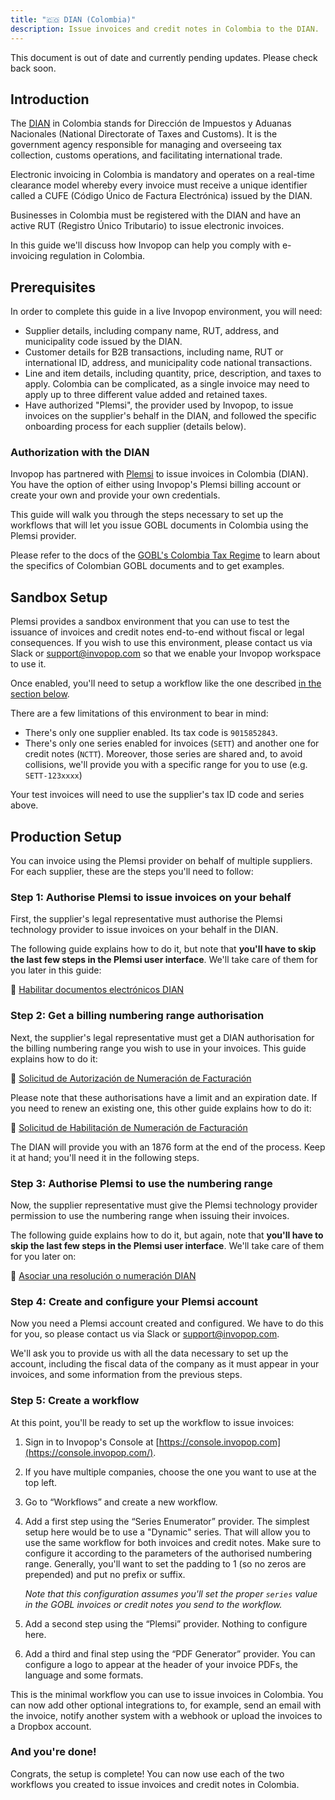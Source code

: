 ```yaml
---
title: "🇨🇴 DIAN (Colombia)"
description: Issue invoices and credit notes in Colombia to the DIAN.
---
```


<Warning>
  This document is out of date and currently pending updates. Please check back
  soon.
</Warning>

## Introduction

The [DIAN](https://www.dian.gov.co/) in Colombia stands for Dirección de Impuestos y Aduanas Nacionales (National Directorate of Taxes and Customs). It is the government agency responsible for managing and overseeing tax collection, customs operations, and facilitating international trade.

Electronic invoicing in Colombia is mandatory and operates on a real-time clearance model whereby every invoice must receive a unique identifier called a CUFE (Código Único de Factura Electrónica) issued by the DIAN.

Businesses in Colombia must be registered with the DIAN and have an active RUT (Registro Único Tributario) to issue electronic invoices.

In this guide we'll discuss how Invopop can help you comply with e-invoicing regulation in Colombia.

## Prerequisites

In order to complete this guide in a live Invopop environment, you will need:

- Supplier details, including company name, RUT, address, and municipality code issued by the DIAN.
- Customer details for B2B transactions, including name, RUT or international ID, address, and municipality code national transactions.
- Line and item details, including quantity, price, description, and taxes to apply. Colombia can be complicated, as a single invoice may need to apply up to three different value added and retained taxes.
- Have authorized "Plemsi", the provider used by Invopop, to issue invoices on the supplier's behalf in the DIAN, and followed the specific onboarding process for each supplier (details below).

### Authorization with the DIAN

Invopop has partnered with [Plemsi](https://plemsi.com) to issue invoices in Colombia (DIAN). You have the option of either using Invopop's Plemsi billing account or create your own and provide your own credentials.

This guide will walk you through the steps necessary to set up the workflows that will let you issue GOBL documents in Colombia using the Plemsi provider.

Please refer to the docs of the [GOBL's Colombia Tax Regime](https://github.com/invopop/gobl/blob/main/regimes/co/README.md) to learn about the specifics of Colombian GOBL documents and to get examples.

## Sandbox Setup

Plemsi provides a sandbox environment that you can use to test the issuance of invoices and credit notes end-to-end without fiscal or legal consequences. If you wish to use this environment, please contact us via Slack or [support@invopop.com](mailto:support@invopop.com) so that we enable your Invopop workspace to use it.

Once enabled, you'll need to setup a workflow like the one described [in the section below](#step-5-create-a-workflow).

There are a few limitations of this environment to bear in mind:

- There's only one supplier enabled. Its tax code is `9015852843`.
- There's only one series enabled for invoices (`SETT`) and another one for credit notes (`NCTT`). Moreover, those series are shared and, to avoid collisions, we'll provide you with a specific range for you to use (e.g. `SETT-123xxxx`)

Your test invoices will need to use the supplier's tax ID code and series above.

## Production Setup

You can invoice using the Plemsi provider on behalf of multiple suppliers. For each supplier, these are the steps you'll need to follow:

### Step 1: Authorise Plemsi to issue invoices on your behalf

First, the supplier's legal representative must authorise the Plemsi technology provider to issue invoices on your behalf in the DIAN.

The following guide explains how to do it, but note that **you'll have to skip the last few steps in the Plemsi user interface**. We'll take care of them for you later in this guide:

📘 [Habilitar documentos electrónicos DIAN](https://ayuda.plemsi.com/docs/tutoriales/configuracion/habilitar-documentos-electronicos-dian/)

### Step 2: Get a billing numbering range authorisation

Next, the supplier's legal representative must get a DIAN authorisation for the billing numbering range you wish to use in your invoices. This guide explains how to do it:

📘 [Solicitud de Autorización de Numeración de Facturación](https://www.dian.gov.co/impuestos/factura-electronica/Documents/Numeracion2022-AutorizacionF.pdf)

Please note that these authorisations have a limit and an expiration date. If you need to renew an existing one, this other guide explains how to do it:

📘 [Solicitud de Habilitación de Numeración de Facturación](https://www.dian.gov.co/impuestos/factura-electronica/Documents/Numeracion2022-Habilitacion-F.pdf)

The DIAN will provide you with an 1876 form at the end of the process. Keep it at hand; you'll need it in the following steps.

### Step 3: Authorise Plemsi to use the numbering range

Now, the supplier representative must give the Plemsi technology provider permission to use the numbering range when issuing their invoices.

The following guide explains how to do it, but again, note that **you'll have to skip the last few steps in the Plemsi user interface**. We'll take care of them for you later on:

📘 [Asociar una resolución o numeración DIAN](https://ayuda.plemsi.com/docs/tutoriales/configuracion/registrar-resolucion-dian/)

### Step 4: Create and configure your Plemsi account

Now you need a Plemsi account created and configured. We have to do this for you, so please contact us via Slack or [support@invopop.com](mailto:support@invopop.com).

We'll ask you to provide us with all the data necessary to set up the account, including the fiscal data of the company as it must appear in your invoices, and some information from the previous steps.

### Step 5: Create a workflow

At this point, you'll be ready to set up the workflow to issue invoices:

1. Sign in to Invopop's Console at [https://console.invopop.com](https://console.invopop.com/).
2. If you have multiple companies, choose the one you want to use at the top left.
3. Go to “Workflows” and create a new workflow.
4. Add a first step using the “Series Enumerator” provider. The simplest setup here would be to use a "Dynamic" series. That will allow you to use the same workflow for both invoices and credit notes. Make sure to configure it according to the parameters of the authorised numbering range. Generally, you'll want to set the padding to 1 (so no zeros are prepended) and put no prefix or suffix.

   _Note that this configuration assumes you'll set the proper `series` value in the GOBL invoices or credit notes you send to the workflow._

5. Add a second step using the “Plemsi” provider. Nothing to configure here.
6. Add a third and final step using the “PDF Generator” provider. You can configure a logo to appear at the header of your invoice PDFs, the language and some formats.

This is the minimal workflow you can use to issue invoices in Colombia. You can now add other optional integrations to, for example, send an email with the invoice, notify another system with a webhook or upload the invoices to a Dropbox account.

### And you're done!

Congrats, the setup is complete! You can now use each of the two workflows you created to issue invoices and credit notes in Colombia.
